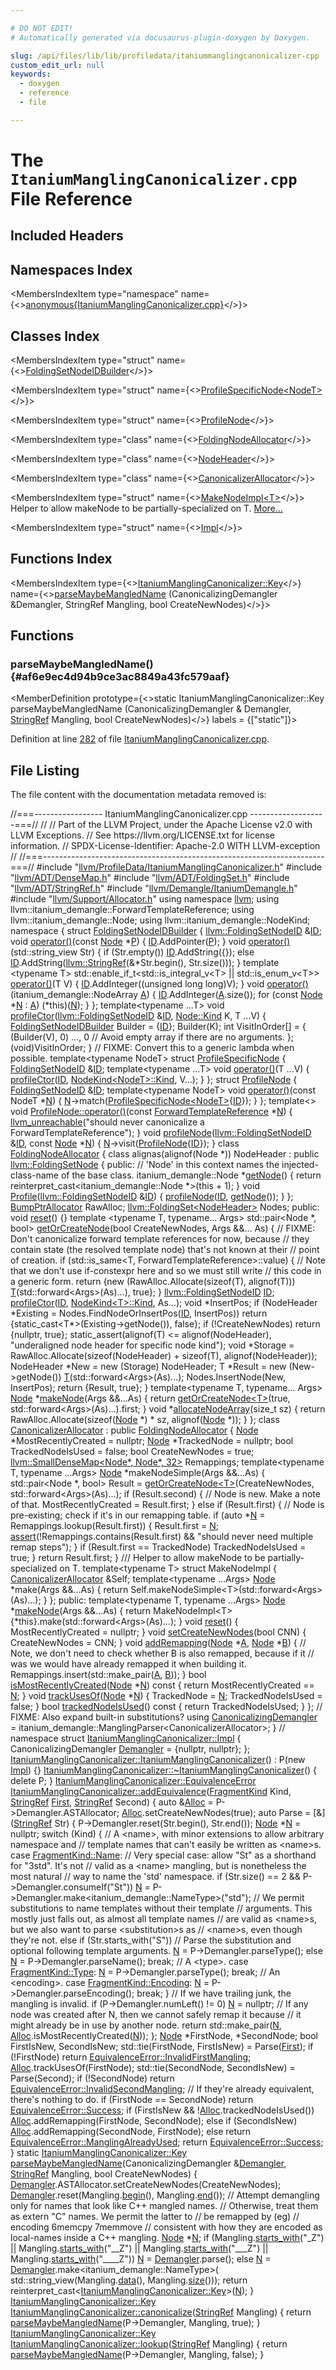 ```yaml
---

# DO NOT EDIT!
# Automatically generated via docusaurus-plugin-doxygen by Doxygen.

slug: /api/files/lib/lib/profiledata/itaniummanglingcanonicalizer-cpp
custom_edit_url: null
keywords:
  - doxygen
  - reference
  - file

---
```





# The `ItaniumManglingCanonicalizer.cpp` File Reference

<DoxygenPage pluginConfig={pluginConfig}>



## Included Headers

<IncludesList>
<IncludesListItem
  filePath="llvm/ProfileData/ItaniumManglingCanonicalizer.h"
  permalink="/docs/api/files/include/include/llvm/include/llvm/profiledata/itaniummanglingcanonicalizer-h"
  isLocal="true" />
<IncludesListItem
  filePath="llvm/ADT/DenseMap.h"
  permalink="/docs/api/files/include/include/llvm/include/llvm/adt/densemap-h"
  isLocal="true" />
<IncludesListItem
  filePath="llvm/ADT/FoldingSet.h"
  permalink="/docs/api/files/include/include/llvm/include/llvm/adt/foldingset-h"
  isLocal="true" />
<IncludesListItem
  filePath="llvm/ADT/StringRef.h"
  permalink="/docs/api/files/include/include/llvm/include/llvm/adt/stringref-h"
  isLocal="true" />
<IncludesListItem
  filePath="llvm/Demangle/ItaniumDemangle.h"
  permalink="/docs/api/files/include/include/llvm/include/llvm/demangle/itaniumdemangle-h"
  isLocal="true" />
<IncludesListItem
  filePath="llvm/Support/Allocator.h"
  permalink="/docs/api/files/include/include/llvm/include/llvm/support/allocator-h"
  isLocal="true" />
</IncludesList>

## Namespaces Index

<MembersIndex>

<MembersIndexItem
  type="namespace"
  name={<><a href="/docs/api/namespaces/anonymous-itaniummanglingcanonicalizer-cpp-">anonymous&#123;ItaniumManglingCanonicalizer.cpp&#125;</a></>}>
</MembersIndexItem>

</MembersIndex>

## Classes Index

<MembersIndex>

<MembersIndexItem
  type="struct"
  name={<><a href="/docs/api/structs/anonymous-namespace-itaniummanglingcanonicalizer-cpp-/foldingsetnodeidbuilder">FoldingSetNodeIDBuilder</a></>}>
</MembersIndexItem>

<MembersIndexItem
  type="struct"
  name={<><a href="/docs/api/structs/anonymous-namespace-itaniummanglingcanonicalizer-cpp-/profilespecificnode">ProfileSpecificNode&lt;NodeT&gt;</a></>}>
</MembersIndexItem>

<MembersIndexItem
  type="struct"
  name={<><a href="/docs/api/structs/anonymous-namespace-itaniummanglingcanonicalizer-cpp-/profilenode">ProfileNode</a></>}>
</MembersIndexItem>

<MembersIndexItem
  type="class"
  name={<><a href="/docs/api/classes/anonymous-namespace-itaniummanglingcanonicalizer-cpp-/foldingnodeallocator">FoldingNodeAllocator</a></>}>
</MembersIndexItem>

<MembersIndexItem
  type="class"
  name={<><a href="/docs/api/classes/anonymous-namespace-itaniummanglingcanonicalizer-cpp-/foldingnodeallocator/nodeheader">NodeHeader</a></>}>
</MembersIndexItem>

<MembersIndexItem
  type="class"
  name={<><a href="/docs/api/classes/anonymous-namespace-itaniummanglingcanonicalizer-cpp-/canonicalizerallocator">CanonicalizerAllocator</a></>}>
</MembersIndexItem>

<MembersIndexItem
  type="struct"
  name={<><a href="/docs/api/structs/anonymous-namespace-itaniummanglingcanonicalizer-cpp-/canonicalizerallocator/makenodeimpl">MakeNodeImpl&lt;T&gt;</a></>}>
Helper to allow makeNode to be partially-specialized on T. <a href="/docs/api/structs/anonymous-namespace-itaniummanglingcanonicalizer-cpp-/canonicalizerallocator/makenodeimpl/#details">More...</a>
</MembersIndexItem>

<MembersIndexItem
  type="struct"
  name={<><a href="/docs/api/structs/itaniummanglingcanonicalizer/impl">Impl</a></>}>
</MembersIndexItem>

</MembersIndex>

## Functions Index

<MembersIndex>

<MembersIndexItem
  type={<><a href="/docs/api/classes/llvm/itaniummanglingcanonicalizer/#a830634afc3321cbb695156f050d16d8c">ItaniumManglingCanonicalizer::Key</a></>}
  name={<><a href="#af6e9ec4d94b9ce3ac8849a43fc579aaf">parseMaybeMangledName</a> (CanonicalizingDemangler &amp;Demangler, StringRef Mangling, bool CreateNewNodes)</>}>
</MembersIndexItem>

</MembersIndex>


<SectionDefinition>

## Functions

### parseMaybeMangledName() {#af6e9ec4d94b9ce3ac8849a43fc579aaf}

<MemberDefinition
  prototype={<>static ItaniumManglingCanonicalizer::Key parseMaybeMangledName (CanonicalizingDemangler &amp; Demangler, <a href="/docs/api/classes/llvm/stringref">StringRef</a> Mangling, bool CreateNewNodes)</>}
  labels = {["static"]}>

Definition at line <a href="#l00282">282</a> of file <a href="/docs/api/files/lib/lib/profiledata/itaniummanglingcanonicalizer-cpp">ItaniumManglingCanonicalizer.cpp</a>.
</MemberDefinition>

</SectionDefinition>

## File Listing

The file content with the documentation metadata removed is:

<ProgramListing>

<Link id="l00001" /><CodeLine lineNumber="1"><span class="doxyHighlightComment">//===----------------- ItaniumManglingCanonicalizer.cpp -------------------===//</span></CodeLine>
<Link id="l00002" /><CodeLine lineNumber="2"><span class="doxyHighlightComment">//</span></CodeLine>
<Link id="l00003" /><CodeLine lineNumber="3"><span class="doxyHighlightComment">// Part of the LLVM Project, under the Apache License v2.0 with LLVM Exceptions.</span></CodeLine>
<Link id="l00004" /><CodeLine lineNumber="4"><span class="doxyHighlightComment">// See https://llvm.org/LICENSE.txt for license information.</span></CodeLine>
<Link id="l00005" /><CodeLine lineNumber="5"><span class="doxyHighlightComment">// SPDX-License-Identifier: Apache-2.0 WITH LLVM-exception</span></CodeLine>
<Link id="l00006" /><CodeLine lineNumber="6"><span class="doxyHighlightComment">//</span></CodeLine>
<Link id="l00007" /><CodeLine lineNumber="7"><span class="doxyHighlightComment">//===----------------------------------------------------------------------===//</span></CodeLine>
<Link id="l00008" /><CodeLine lineNumber="8"></CodeLine>
<Link id="l00009" /><CodeLine lineNumber="9"><span class="doxyHighlightPreprocessor">#include &quot;<a href="/docs/api/files/include/include/llvm/include/llvm/profiledata/itaniummanglingcanonicalizer-h">llvm/ProfileData/ItaniumManglingCanonicalizer.h</a>&quot;</span></CodeLine>
<Link id="l00010" /><CodeLine lineNumber="10"><span class="doxyHighlightPreprocessor">#include &quot;<a href="/docs/api/files/include/include/llvm/include/llvm/adt/densemap-h">llvm/ADT/DenseMap.h</a>&quot;</span></CodeLine>
<Link id="l00011" /><CodeLine lineNumber="11"><span class="doxyHighlightPreprocessor">#include &quot;<a href="/docs/api/files/include/include/llvm/include/llvm/adt/foldingset-h">llvm/ADT/FoldingSet.h</a>&quot;</span></CodeLine>
<Link id="l00012" /><CodeLine lineNumber="12"><span class="doxyHighlightPreprocessor">#include &quot;<a href="/docs/api/files/include/include/llvm/include/llvm/adt/stringref-h">llvm/ADT/StringRef.h</a>&quot;</span></CodeLine>
<Link id="l00013" /><CodeLine lineNumber="13"><span class="doxyHighlightPreprocessor">#include &quot;<a href="/docs/api/files/include/include/llvm/include/llvm/demangle/itaniumdemangle-h">llvm/Demangle/ItaniumDemangle.h</a>&quot;</span></CodeLine>
<Link id="l00014" /><CodeLine lineNumber="14"><span class="doxyHighlightPreprocessor">#include &quot;<a href="/docs/api/files/include/include/llvm/include/llvm/support/allocator-h">llvm/Support/Allocator.h</a>&quot;</span></CodeLine>
<Link id="l00015" /><CodeLine lineNumber="15"></CodeLine>
<Link id="l00016" /><CodeLine lineNumber="16"><span class="doxyHighlightKeyword">using namespace </span><span class="doxyHighlight"><a href="/docs/api/namespaces/llvm">llvm</a>;</span></CodeLine>
<Link id="l00017" /><CodeLine lineNumber="17"><span class="doxyHighlightKeyword">using </span><span class="doxyHighlight">llvm::itanium&#95;demangle::ForwardTemplateReference;</span></CodeLine>
<Link id="l00018" /><CodeLine lineNumber="18"><span class="doxyHighlightKeyword">using </span><span class="doxyHighlight">llvm::itanium&#95;demangle::Node;</span></CodeLine>
<Link id="l00019" /><CodeLine lineNumber="19"><span class="doxyHighlightKeyword">using </span><span class="doxyHighlight">llvm::itanium&#95;demangle::NodeKind;</span></CodeLine>
<Link id="l00020" /><CodeLine lineNumber="20"></CodeLine>
<Link id="l00021" /><CodeLine lineNumber="21" lineLink="/docs/api/namespaces/anonymous-itaniummanglingcanonicalizer-cpp-"><span class="doxyHighlightKeyword">namespace </span><span class="doxyHighlight">&#123;</span></CodeLine>
<Link id="l00022" /><CodeLine lineNumber="22" lineLink="/docs/api/structs/anonymous-namespace-itaniummanglingcanonicalizer-cpp-/foldingsetnodeidbuilder"><span class="doxyHighlightKeyword">struct </span><span class="doxyHighlight"><a href="/docs/api/structs/anonymous-namespace-itaniummanglingcanonicalizer-cpp-/foldingsetnodeidbuilder">FoldingSetNodeIDBuilder</a> &#123;</span></CodeLine>
<Link id="l00023" /><CodeLine lineNumber="23" lineLink="/docs/api/structs/anonymous-namespace-itaniummanglingcanonicalizer-cpp-/foldingsetnodeidbuilder/#a158e52ff9d0f9535e917ee58ae9a4799"><span class="doxyHighlight">  <a href="/docs/api/classes/llvm/foldingsetnodeid">llvm::FoldingSetNodeID</a> &amp;<a href="/docs/api/structs/anonymous-namespace-itaniummanglingcanonicalizer-cpp-/foldingsetnodeidbuilder/#a158e52ff9d0f9535e917ee58ae9a4799">ID</a>;</span></CodeLine>
<Link id="l00024" /><CodeLine lineNumber="24" lineLink="/docs/api/structs/anonymous-namespace-itaniummanglingcanonicalizer-cpp-/foldingsetnodeidbuilder/#aa5769c1ee9e18afe85c96630a9dc144e"><span class="doxyHighlight">  </span><span class="doxyHighlightKeywordType">void</span><span class="doxyHighlight"> <a href="/docs/api/structs/anonymous-namespace-itaniummanglingcanonicalizer-cpp-/foldingsetnodeidbuilder/#aa5769c1ee9e18afe85c96630a9dc144e">operator()</a>(</span><span class="doxyHighlightKeyword">const</span><span class="doxyHighlight"> <a href="/docs/api/classes/node">Node</a> &#42;<a href="/docs/api/files/lib/lib/option/option-cpp/#a04665169063c8ca1f2ea96c27fc7c2b2">P</a>) &#123; <a href="/docs/api/structs/anonymous-namespace-itaniummanglingcanonicalizer-cpp-/foldingsetnodeidbuilder/#a158e52ff9d0f9535e917ee58ae9a4799">ID</a>.AddPointer(<a href="/docs/api/files/lib/lib/option/option-cpp/#a04665169063c8ca1f2ea96c27fc7c2b2">P</a>); &#125;</span></CodeLine>
<Link id="l00025" /><CodeLine lineNumber="25" lineLink="/docs/api/structs/anonymous-namespace-itaniummanglingcanonicalizer-cpp-/foldingsetnodeidbuilder/#a80c0e5858306bc383a0d29891859ef18"><span class="doxyHighlight">  </span><span class="doxyHighlightKeywordType">void</span><span class="doxyHighlight"> <a href="/docs/api/structs/anonymous-namespace-itaniummanglingcanonicalizer-cpp-/foldingsetnodeidbuilder/#a80c0e5858306bc383a0d29891859ef18">operator()</a>(std::string&#95;view Str) &#123;</span></CodeLine>
<Link id="l00026" /><CodeLine lineNumber="26"><span class="doxyHighlight">    </span><span class="doxyHighlightKeywordFlow">if</span><span class="doxyHighlight"> (Str.empty())</span></CodeLine>
<Link id="l00027" /><CodeLine lineNumber="27"><span class="doxyHighlight">      <a href="/docs/api/structs/anonymous-namespace-itaniummanglingcanonicalizer-cpp-/foldingsetnodeidbuilder/#a158e52ff9d0f9535e917ee58ae9a4799">ID</a>.AddString(&#123;&#125;);</span></CodeLine>
<Link id="l00028" /><CodeLine lineNumber="28"><span class="doxyHighlight">    </span><span class="doxyHighlightKeywordFlow">else</span></CodeLine>
<Link id="l00029" /><CodeLine lineNumber="29"><span class="doxyHighlight">      <a href="/docs/api/structs/anonymous-namespace-itaniummanglingcanonicalizer-cpp-/foldingsetnodeidbuilder/#a158e52ff9d0f9535e917ee58ae9a4799">ID</a>.AddString(<a href="/docs/api/classes/llvm/stringref">llvm::StringRef</a>(&amp;&#42;Str.begin(), Str.size()));</span></CodeLine>
<Link id="l00030" /><CodeLine lineNumber="30"><span class="doxyHighlight">  &#125;</span></CodeLine>
<Link id="l00031" /><CodeLine lineNumber="31"><span class="doxyHighlight">  </span><span class="doxyHighlightKeyword">template</span><span class="doxyHighlight"> &lt;</span><span class="doxyHighlightKeyword">typename</span><span class="doxyHighlight"> T&gt;</span></CodeLine>
<Link id="l00032" /><CodeLine lineNumber="32" lineLink="/docs/api/structs/anonymous-namespace-itaniummanglingcanonicalizer-cpp-/foldingsetnodeidbuilder/#a8036d86a9c26a961d233dd9d9ddc8957"><span class="doxyHighlight">  std::enable&#95;if&#95;t&lt;std::is&#95;integral&#95;v&lt;T&gt; || std::is&#95;enum&#95;v&lt;T&gt;&gt; <a href="/docs/api/structs/anonymous-namespace-itaniummanglingcanonicalizer-cpp-/foldingsetnodeidbuilder/#a8036d86a9c26a961d233dd9d9ddc8957">operator()</a>(T V) &#123;</span></CodeLine>
<Link id="l00033" /><CodeLine lineNumber="33"><span class="doxyHighlight">    <a href="/docs/api/structs/anonymous-namespace-itaniummanglingcanonicalizer-cpp-/foldingsetnodeidbuilder/#a158e52ff9d0f9535e917ee58ae9a4799">ID</a>.AddInteger((</span><span class="doxyHighlightKeywordType">unsigned</span><span class="doxyHighlight"> </span><span class="doxyHighlightKeywordType">long</span><span class="doxyHighlight"> </span><span class="doxyHighlightKeywordType">long</span><span class="doxyHighlight">)V);</span></CodeLine>
<Link id="l00034" /><CodeLine lineNumber="34"><span class="doxyHighlight">  &#125;</span></CodeLine>
<Link id="l00035" /><CodeLine lineNumber="35" lineLink="/docs/api/structs/anonymous-namespace-itaniummanglingcanonicalizer-cpp-/foldingsetnodeidbuilder/#a21bd9c6a098db6f747cbea4fb6eedcc3"><span class="doxyHighlight">  </span><span class="doxyHighlightKeywordType">void</span><span class="doxyHighlight"> <a href="/docs/api/structs/anonymous-namespace-itaniummanglingcanonicalizer-cpp-/foldingsetnodeidbuilder/#a21bd9c6a098db6f747cbea4fb6eedcc3">operator()</a>(itanium&#95;demangle::NodeArray <a href="/docs/api/files/lib/lib/ir/builtingcs-cpp/#a2e38c85003a042421cde1647632d0b72">A</a>) &#123;</span></CodeLine>
<Link id="l00036" /><CodeLine lineNumber="36"><span class="doxyHighlight">    <a href="/docs/api/structs/anonymous-namespace-itaniummanglingcanonicalizer-cpp-/foldingsetnodeidbuilder/#a158e52ff9d0f9535e917ee58ae9a4799">ID</a>.AddInteger(<a href="/docs/api/files/lib/lib/ir/builtingcs-cpp/#a2e38c85003a042421cde1647632d0b72">A</a>.size());</span></CodeLine>
<Link id="l00037" /><CodeLine lineNumber="37"><span class="doxyHighlight">    </span><span class="doxyHighlightKeywordFlow">for</span><span class="doxyHighlight"> (</span><span class="doxyHighlightKeyword">const</span><span class="doxyHighlight"> <a href="/docs/api/classes/node">Node</a> &#42;<a href="/docs/api/files/lib/lib/support/regcomp-c/#a0240ac851181b84ac374872dc5434ee4">N</a> : <a href="/docs/api/files/lib/lib/ir/builtingcs-cpp/#a2e38c85003a042421cde1647632d0b72">A</a>)</span></CodeLine>
<Link id="l00038" /><CodeLine lineNumber="38"><span class="doxyHighlight">      (&#42;this)(<a href="/docs/api/files/lib/lib/support/regcomp-c/#a0240ac851181b84ac374872dc5434ee4">N</a>);</span></CodeLine>
<Link id="l00039" /><CodeLine lineNumber="39"><span class="doxyHighlight">  &#125;</span></CodeLine>
<Link id="l00040" /><CodeLine lineNumber="40"><span class="doxyHighlight">&#125;;</span></CodeLine>
<Link id="l00041" /><CodeLine lineNumber="41"></CodeLine>
<Link id="l00042" /><CodeLine lineNumber="42"><span class="doxyHighlightKeyword">template</span><span class="doxyHighlight">&lt;</span><span class="doxyHighlightKeyword">typename</span><span class="doxyHighlight"> ...T&gt;</span></CodeLine>
<Link id="l00043" /><CodeLine lineNumber="43" lineLink="/docs/api/namespaces/anonymous-itaniummanglingcanonicalizer-cpp-/#aaf71277a7e864af6113e208b5ed42b3a"><span class="doxyHighlightKeywordType">void</span><span class="doxyHighlight"> <a href="/docs/api/namespaces/anonymous-itaniummanglingcanonicalizer-cpp-/#aaf71277a7e864af6113e208b5ed42b3a">profileCtor</a>(<a href="/docs/api/classes/llvm/foldingsetnodeid">llvm::FoldingSetNodeID</a> &amp;<a href="/docs/api/namespaces/llvm/callingconv/#abdf8cf606905c10634e831390981b0ed">ID</a>, <a href="/docs/api/classes/node/#ae95d010463b12b13cace11a29d472a4e">Node::Kind</a> K, T ...V) &#123;</span></CodeLine>
<Link id="l00044" /><CodeLine lineNumber="44"><span class="doxyHighlight">  <a href="/docs/api/structs/anonymous-namespace-itaniummanglingcanonicalizer-cpp-/foldingsetnodeidbuilder">FoldingSetNodeIDBuilder</a> Builder = &#123;<a href="/docs/api/namespaces/llvm/callingconv/#abdf8cf606905c10634e831390981b0ed">ID</a>&#125;;</span></CodeLine>
<Link id="l00045" /><CodeLine lineNumber="45"><span class="doxyHighlight">  Builder(K);</span></CodeLine>
<Link id="l00046" /><CodeLine lineNumber="46"><span class="doxyHighlight">  </span><span class="doxyHighlightKeywordType">int</span><span class="doxyHighlight"> VisitInOrder&#91;&#93; = &#123;</span></CodeLine>
<Link id="l00047" /><CodeLine lineNumber="47"><span class="doxyHighlight">    (Builder(V), 0) ...,</span></CodeLine>
<Link id="l00048" /><CodeLine lineNumber="48"><span class="doxyHighlight">    0 </span><span class="doxyHighlightComment">// Avoid empty array if there are no arguments.</span></CodeLine>
<Link id="l00049" /><CodeLine lineNumber="49"><span class="doxyHighlight">  &#125;;</span></CodeLine>
<Link id="l00050" /><CodeLine lineNumber="50"><span class="doxyHighlight">  (void)VisitInOrder;</span></CodeLine>
<Link id="l00051" /><CodeLine lineNumber="51"><span class="doxyHighlight">&#125;</span></CodeLine>
<Link id="l00052" /><CodeLine lineNumber="52"></CodeLine>
<Link id="l00053" /><CodeLine lineNumber="53"><span class="doxyHighlightComment">// FIXME: Convert this to a generic lambda when possible.</span></CodeLine>
<Link id="l00054" /><CodeLine lineNumber="54" lineLink="/docs/api/structs/anonymous-namespace-itaniummanglingcanonicalizer-cpp-/profilespecificnode"><span class="doxyHighlightKeyword">template</span><span class="doxyHighlight">&lt;</span><span class="doxyHighlightKeyword">typename</span><span class="doxyHighlight"> NodeT&gt; </span><span class="doxyHighlightKeyword">struct </span><span class="doxyHighlight"><a href="/docs/api/structs/anonymous-namespace-itaniummanglingcanonicalizer-cpp-/profilespecificnode">ProfileSpecificNode</a> &#123;</span></CodeLine>
<Link id="l00055" /><CodeLine lineNumber="55" lineLink="/docs/api/structs/anonymous-namespace-itaniummanglingcanonicalizer-cpp-/profilespecificnode/#a8d44e187818eba9cf38ed5f6ff95393b"><span class="doxyHighlight">  <a href="/docs/api/classes/llvm/foldingsetnodeid">FoldingSetNodeID</a> &amp;<a href="/docs/api/structs/anonymous-namespace-itaniummanglingcanonicalizer-cpp-/profilespecificnode/#a8d44e187818eba9cf38ed5f6ff95393b">ID</a>;</span></CodeLine>
<Link id="l00056" /><CodeLine lineNumber="56" lineLink="/docs/api/structs/anonymous-namespace-itaniummanglingcanonicalizer-cpp-/profilespecificnode/#a5715a307bde66e852f1380e7c6d176a8"><span class="doxyHighlight">  </span><span class="doxyHighlightKeyword">template</span><span class="doxyHighlight">&lt;</span><span class="doxyHighlightKeyword">typename</span><span class="doxyHighlight"> ...T&gt; </span><span class="doxyHighlightKeywordType">void</span><span class="doxyHighlight"> <a href="/docs/api/structs/anonymous-namespace-itaniummanglingcanonicalizer-cpp-/profilespecificnode/#a5715a307bde66e852f1380e7c6d176a8">operator()</a>(T ...V) &#123;</span></CodeLine>
<Link id="l00057" /><CodeLine lineNumber="57"><span class="doxyHighlight">    <a href="/docs/api/namespaces/anonymous-itaniummanglingcanonicalizer-cpp-/#aaf71277a7e864af6113e208b5ed42b3a">profileCtor</a>(<a href="/docs/api/structs/anonymous-namespace-itaniummanglingcanonicalizer-cpp-/profilespecificnode/#a8d44e187818eba9cf38ed5f6ff95393b">ID</a>, <a href="/docs/api/structs/nodekind">NodeKind&lt;NodeT&gt;::Kind</a>, V...);</span></CodeLine>
<Link id="l00058" /><CodeLine lineNumber="58"><span class="doxyHighlight">  &#125;</span></CodeLine>
<Link id="l00059" /><CodeLine lineNumber="59"><span class="doxyHighlight">&#125;;</span></CodeLine>
<Link id="l00060" /><CodeLine lineNumber="60"></CodeLine>
<Link id="l00061" /><CodeLine lineNumber="61" lineLink="/docs/api/structs/anonymous-namespace-itaniummanglingcanonicalizer-cpp-/profilenode"><span class="doxyHighlightKeyword">struct </span><span class="doxyHighlight"><a href="/docs/api/structs/anonymous-namespace-itaniummanglingcanonicalizer-cpp-/profilenode">ProfileNode</a> &#123;</span></CodeLine>
<Link id="l00062" /><CodeLine lineNumber="62" lineLink="/docs/api/structs/anonymous-namespace-itaniummanglingcanonicalizer-cpp-/profilenode/#a46c48615c4ce08a7a35d4dbaa2abf8f7"><span class="doxyHighlight">  <a href="/docs/api/classes/llvm/foldingsetnodeid">FoldingSetNodeID</a> &amp;<a href="/docs/api/structs/anonymous-namespace-itaniummanglingcanonicalizer-cpp-/profilenode/#a46c48615c4ce08a7a35d4dbaa2abf8f7">ID</a>;</span></CodeLine>
<Link id="l00063" /><CodeLine lineNumber="63" lineLink="/docs/api/structs/anonymous-namespace-itaniummanglingcanonicalizer-cpp-/profilenode/#a86dd41bb27d6fd401a1211713c5f6861"><span class="doxyHighlight">  </span><span class="doxyHighlightKeyword">template</span><span class="doxyHighlight">&lt;</span><span class="doxyHighlightKeyword">typename</span><span class="doxyHighlight"> NodeT&gt; </span><span class="doxyHighlightKeywordType">void</span><span class="doxyHighlight"> <a href="/docs/api/structs/anonymous-namespace-itaniummanglingcanonicalizer-cpp-/profilenode/#a86dd41bb27d6fd401a1211713c5f6861">operator()</a>(</span><span class="doxyHighlightKeyword">const</span><span class="doxyHighlight"> NodeT &#42;<a href="/docs/api/files/lib/lib/support/regcomp-c/#a0240ac851181b84ac374872dc5434ee4">N</a>) &#123;</span></CodeLine>
<Link id="l00064" /><CodeLine lineNumber="64"><span class="doxyHighlight">    <a href="/docs/api/files/lib/lib/support/regcomp-c/#a0240ac851181b84ac374872dc5434ee4">N</a>-&gt;match(<a href="/docs/api/structs/anonymous-namespace-itaniummanglingcanonicalizer-cpp-/profilespecificnode">ProfileSpecificNode&lt;NodeT&gt;</a>&#123;<a href="/docs/api/structs/anonymous-namespace-itaniummanglingcanonicalizer-cpp-/profilenode/#a46c48615c4ce08a7a35d4dbaa2abf8f7">ID</a>&#125;);</span></CodeLine>
<Link id="l00065" /><CodeLine lineNumber="65"><span class="doxyHighlight">  &#125;</span></CodeLine>
<Link id="l00066" /><CodeLine lineNumber="66"><span class="doxyHighlight">&#125;;</span></CodeLine>
<Link id="l00067" /><CodeLine lineNumber="67"></CodeLine>
<Link id="l00068" /><CodeLine lineNumber="68" lineLink="/docs/api/structs/anonymous-namespace-itaniummanglingcanonicalizer-cpp-/profilenode/#a15c78a45e6fbac658bc405e2c8a68996"><span class="doxyHighlightKeyword">template</span><span class="doxyHighlight">&lt;&gt; </span><span class="doxyHighlightKeywordType">void</span><span class="doxyHighlight"> <a href="/docs/api/structs/anonymous-namespace-itaniummanglingcanonicalizer-cpp-/profilenode/#a86dd41bb27d6fd401a1211713c5f6861">ProfileNode::operator()</a>(</span><span class="doxyHighlightKeyword">const</span><span class="doxyHighlight"> <a href="/docs/api/structs/forwardtemplatereference">ForwardTemplateReference</a> &#42;<a href="/docs/api/files/lib/lib/support/regcomp-c/#a0240ac851181b84ac374872dc5434ee4">N</a>) &#123;</span></CodeLine>
<Link id="l00069" /><CodeLine lineNumber="69"><span class="doxyHighlight">  <a href="/docs/api/files/include/include/llvm/include/llvm/support/errorhandling-h/#ace243f5c25697a1107cce46626b3dc94">llvm&#95;unreachable</a>(</span><span class="doxyHighlightStringLiteral">&quot;should never canonicalize a ForwardTemplateReference&quot;</span><span class="doxyHighlight">);</span></CodeLine>
<Link id="l00070" /><CodeLine lineNumber="70"><span class="doxyHighlight">&#125;</span></CodeLine>
<Link id="l00071" /><CodeLine lineNumber="71"></CodeLine>
<Link id="l00072" /><CodeLine lineNumber="72" lineLink="/docs/api/namespaces/anonymous-itaniummanglingcanonicalizer-cpp-/#a70ae8683aab30e05587419cabd7d06aa"><span class="doxyHighlightKeywordType">void</span><span class="doxyHighlight"> <a href="/docs/api/namespaces/anonymous-itaniummanglingcanonicalizer-cpp-/#a70ae8683aab30e05587419cabd7d06aa">profileNode</a>(<a href="/docs/api/classes/llvm/foldingsetnodeid">llvm::FoldingSetNodeID</a> &amp;<a href="/docs/api/namespaces/llvm/callingconv/#abdf8cf606905c10634e831390981b0ed">ID</a>, </span><span class="doxyHighlightKeyword">const</span><span class="doxyHighlight"> <a href="/docs/api/classes/node">Node</a> &#42;<a href="/docs/api/files/lib/lib/support/regcomp-c/#a0240ac851181b84ac374872dc5434ee4">N</a>) &#123;</span></CodeLine>
<Link id="l00073" /><CodeLine lineNumber="73"><span class="doxyHighlight">  <a href="/docs/api/files/lib/lib/support/regcomp-c/#a0240ac851181b84ac374872dc5434ee4">N</a>-&gt;visit(<a href="/docs/api/structs/anonymous-namespace-itaniummanglingcanonicalizer-cpp-/profilenode">ProfileNode</a>&#123;<a href="/docs/api/namespaces/llvm/callingconv/#abdf8cf606905c10634e831390981b0ed">ID</a>&#125;);</span></CodeLine>
<Link id="l00074" /><CodeLine lineNumber="74"><span class="doxyHighlight">&#125;</span></CodeLine>
<Link id="l00075" /><CodeLine lineNumber="75"></CodeLine>
<Link id="l00076" /><CodeLine lineNumber="76" lineLink="/docs/api/classes/anonymous-namespace-itaniummanglingcanonicalizer-cpp-/foldingnodeallocator"><span class="doxyHighlightKeyword">class </span><span class="doxyHighlight"><a href="/docs/api/classes/anonymous-namespace-itaniummanglingcanonicalizer-cpp-/foldingnodeallocator">FoldingNodeAllocator</a> &#123;</span></CodeLine>
<Link id="l00077" /><CodeLine lineNumber="77"><span class="doxyHighlight">  </span><span class="doxyHighlightKeyword">class </span><span class="doxyHighlightKeyword">alignas</span><span class="doxyHighlight">(alignof(Node &#42;)) NodeHeader : </span><span class="doxyHighlightKeyword">public</span><span class="doxyHighlight"> <a href="/docs/api/namespaces/llvm/#a368e3de8ea854f34bc97c21a64d6a164">llvm::FoldingSetNode</a> &#123;</span></CodeLine>
<Link id="l00078" /><CodeLine lineNumber="78"><span class="doxyHighlight">  </span><span class="doxyHighlightKeyword">public</span><span class="doxyHighlight">:</span></CodeLine>
<Link id="l00079" /><CodeLine lineNumber="79"><span class="doxyHighlight">    </span><span class="doxyHighlightComment">// &#39;Node&#39; in this context names the injected-class-name of the base class.</span></CodeLine>
<Link id="l00080" /><CodeLine lineNumber="80"><span class="doxyHighlight">    itanium&#95;demangle::Node &#42;<a href="/docs/api/files/lib/lib/target/lib/target/amdgpu/lib/target/amdgpu/utils/amdgpudelayedmcexpr-cpp/#a3b9e43a5529fa7d4adb2bad70198c9bd">getNode</a>() &#123;</span></CodeLine>
<Link id="l00081" /><CodeLine lineNumber="81"><span class="doxyHighlight">      </span><span class="doxyHighlightKeywordFlow">return</span><span class="doxyHighlight"> </span><span class="doxyHighlightKeyword">reinterpret&#95;cast&lt;</span><span class="doxyHighlight">itanium&#95;demangle::Node &#42;</span><span class="doxyHighlightKeyword">&gt;</span><span class="doxyHighlight">(</span><span class="doxyHighlightKeyword">this</span><span class="doxyHighlight"> + 1);</span></CodeLine>
<Link id="l00082" /><CodeLine lineNumber="82"><span class="doxyHighlight">    &#125;</span></CodeLine>
<Link id="l00083" /><CodeLine lineNumber="83"><span class="doxyHighlight">    </span><span class="doxyHighlightKeywordType">void</span><span class="doxyHighlight"> <a href="/docs/api/files/lib/lib/codegen/mirsampleprofile-cpp/#a009775794ead70aa23c76df46ab4ed8a">Profile</a>(<a href="/docs/api/classes/llvm/foldingsetnodeid">llvm::FoldingSetNodeID</a> &amp;<a href="/docs/api/namespaces/llvm/callingconv/#abdf8cf606905c10634e831390981b0ed">ID</a>) &#123; <a href="/docs/api/namespaces/anonymous-itaniummanglingcanonicalizer-cpp-/#a70ae8683aab30e05587419cabd7d06aa">profileNode</a>(<a href="/docs/api/namespaces/llvm/callingconv/#abdf8cf606905c10634e831390981b0ed">ID</a>, <a href="/docs/api/files/lib/lib/target/lib/target/amdgpu/lib/target/amdgpu/utils/amdgpudelayedmcexpr-cpp/#a3b9e43a5529fa7d4adb2bad70198c9bd">getNode</a>()); &#125;</span></CodeLine>
<Link id="l00084" /><CodeLine lineNumber="84"><span class="doxyHighlight">  &#125;;</span></CodeLine>
<Link id="l00085" /><CodeLine lineNumber="85"></CodeLine>
<Link id="l00086" /><CodeLine lineNumber="86"><span class="doxyHighlight">  <a href="/docs/api/namespaces/llvm/#a8e612822d4ba7bb36c9c79582a567108">BumpPtrAllocator</a> RawAlloc;</span></CodeLine>
<Link id="l00087" /><CodeLine lineNumber="87"><span class="doxyHighlight">  <a href="/docs/api/classes/llvm/foldingset">llvm::FoldingSet&lt;NodeHeader&gt;</a> Nodes;</span></CodeLine>
<Link id="l00088" /><CodeLine lineNumber="88"></CodeLine>
<Link id="l00089" /><CodeLine lineNumber="89"><span class="doxyHighlightKeyword">public</span><span class="doxyHighlight">:</span></CodeLine>
<Link id="l00090" /><CodeLine lineNumber="90" lineLink="/docs/api/classes/anonymous-namespace-itaniummanglingcanonicalizer-cpp-/foldingnodeallocator/#a99c3b8ae9c4d2af843e87cb7c19a6249"><span class="doxyHighlight">  </span><span class="doxyHighlightKeywordType">void</span><span class="doxyHighlight"> <a href="/docs/api/classes/anonymous-namespace-itaniummanglingcanonicalizer-cpp-/foldingnodeallocator/#a99c3b8ae9c4d2af843e87cb7c19a6249">reset</a>() &#123;&#125;</span></CodeLine>
<Link id="l00091" /><CodeLine lineNumber="91"></CodeLine>
<Link id="l00092" /><CodeLine lineNumber="92"><span class="doxyHighlight">  </span><span class="doxyHighlightKeyword">template</span><span class="doxyHighlight"> &lt;</span><span class="doxyHighlightKeyword">typename</span><span class="doxyHighlight"> T, </span><span class="doxyHighlightKeyword">typename</span><span class="doxyHighlight">... Args&gt;</span></CodeLine>
<Link id="l00093" /><CodeLine lineNumber="93" lineLink="/docs/api/classes/anonymous-namespace-itaniummanglingcanonicalizer-cpp-/foldingnodeallocator/#afa935cf9f65bb6e285287dd359b57165"><span class="doxyHighlight">  std::pair&lt;Node &#42;, bool&gt; <a href="/docs/api/classes/anonymous-namespace-itaniummanglingcanonicalizer-cpp-/foldingnodeallocator/#afa935cf9f65bb6e285287dd359b57165">getOrCreateNode</a>(</span><span class="doxyHighlightKeywordType">bool</span><span class="doxyHighlight"> CreateNewNodes, Args &amp;&amp;... As) &#123;</span></CodeLine>
<Link id="l00094" /><CodeLine lineNumber="94"><span class="doxyHighlight">    </span><span class="doxyHighlightComment">// FIXME: Don&#39;t canonicalize forward template references for now, because</span></CodeLine>
<Link id="l00095" /><CodeLine lineNumber="95"><span class="doxyHighlight">    </span><span class="doxyHighlightComment">// they contain state (the resolved template node) that&#39;s not known at their</span></CodeLine>
<Link id="l00096" /><CodeLine lineNumber="96"><span class="doxyHighlight">    </span><span class="doxyHighlightComment">// point of creation.</span></CodeLine>
<Link id="l00097" /><CodeLine lineNumber="97"><span class="doxyHighlight">    </span><span class="doxyHighlightKeywordFlow">if</span><span class="doxyHighlight"> (std::is&#95;same&lt;T, ForwardTemplateReference&gt;::value) &#123;</span></CodeLine>
<Link id="l00098" /><CodeLine lineNumber="98"><span class="doxyHighlight">      </span><span class="doxyHighlightComment">// Note that we don&#39;t use if-constexpr here and so we must still write</span></CodeLine>
<Link id="l00099" /><CodeLine lineNumber="99"><span class="doxyHighlight">      </span><span class="doxyHighlightComment">// this code in a generic form.</span></CodeLine>
<Link id="l00100" /><CodeLine lineNumber="100"><span class="doxyHighlight">      </span><span class="doxyHighlightKeywordFlow">return</span><span class="doxyHighlight"> &#123;</span><span class="doxyHighlightKeyword">new</span><span class="doxyHighlight"> (RawAlloc.Allocate(</span><span class="doxyHighlightKeyword">sizeof</span><span class="doxyHighlight">(T), </span><span class="doxyHighlightKeyword">alignof</span><span class="doxyHighlight">(T)))</span></CodeLine>
<Link id="l00101" /><CodeLine lineNumber="101"><span class="doxyHighlight">                  <a href="/docs/api/files/lib/lib/target/lib/target/mips/mips16isellowering-cpp/#a0acb682b8260ab1c60b918599864e2e5">T</a>(std::forward&lt;Args&gt;(As)...),</span></CodeLine>
<Link id="l00102" /><CodeLine lineNumber="102"><span class="doxyHighlight">              </span><span class="doxyHighlightKeyword">true</span><span class="doxyHighlight">&#125;;</span></CodeLine>
<Link id="l00103" /><CodeLine lineNumber="103"><span class="doxyHighlight">    &#125;</span></CodeLine>
<Link id="l00104" /><CodeLine lineNumber="104"></CodeLine>
<Link id="l00105" /><CodeLine lineNumber="105"><span class="doxyHighlight">    <a href="/docs/api/classes/llvm/foldingsetnodeid">llvm::FoldingSetNodeID</a> <a href="/docs/api/namespaces/llvm/callingconv/#abdf8cf606905c10634e831390981b0ed">ID</a>;</span></CodeLine>
<Link id="l00106" /><CodeLine lineNumber="106"><span class="doxyHighlight">    <a href="/docs/api/namespaces/anonymous-itaniummanglingcanonicalizer-cpp-/#aaf71277a7e864af6113e208b5ed42b3a">profileCtor</a>(<a href="/docs/api/namespaces/llvm/callingconv/#abdf8cf606905c10634e831390981b0ed">ID</a>, <a href="/docs/api/structs/nodekind">NodeKind&lt;T&gt;::Kind</a>, As...);</span></CodeLine>
<Link id="l00107" /><CodeLine lineNumber="107"></CodeLine>
<Link id="l00108" /><CodeLine lineNumber="108"><span class="doxyHighlight">    </span><span class="doxyHighlightKeywordType">void</span><span class="doxyHighlight"> &#42;InsertPos;</span></CodeLine>
<Link id="l00109" /><CodeLine lineNumber="109"><span class="doxyHighlight">    </span><span class="doxyHighlightKeywordFlow">if</span><span class="doxyHighlight"> (NodeHeader &#42;Existing = Nodes.FindNodeOrInsertPos(<a href="/docs/api/namespaces/llvm/callingconv/#abdf8cf606905c10634e831390981b0ed">ID</a>, InsertPos))</span></CodeLine>
<Link id="l00110" /><CodeLine lineNumber="110"><span class="doxyHighlight">      </span><span class="doxyHighlightKeywordFlow">return</span><span class="doxyHighlight"> &#123;</span><span class="doxyHighlightKeyword">static&#95;cast&lt;</span><span class="doxyHighlight">T&#42;</span><span class="doxyHighlightKeyword">&gt;</span><span class="doxyHighlight">(Existing-&gt;getNode()), </span><span class="doxyHighlightKeyword">false</span><span class="doxyHighlight">&#125;;</span></CodeLine>
<Link id="l00111" /><CodeLine lineNumber="111"></CodeLine>
<Link id="l00112" /><CodeLine lineNumber="112"><span class="doxyHighlight">    </span><span class="doxyHighlightKeywordFlow">if</span><span class="doxyHighlight"> (!CreateNewNodes)</span></CodeLine>
<Link id="l00113" /><CodeLine lineNumber="113"><span class="doxyHighlight">      </span><span class="doxyHighlightKeywordFlow">return</span><span class="doxyHighlight"> &#123;</span><span class="doxyHighlightKeyword">nullptr</span><span class="doxyHighlight">, </span><span class="doxyHighlightKeyword">true</span><span class="doxyHighlight">&#125;;</span></CodeLine>
<Link id="l00114" /><CodeLine lineNumber="114"></CodeLine>
<Link id="l00115" /><CodeLine lineNumber="115"><span class="doxyHighlight">    </span><span class="doxyHighlightKeyword">static&#95;assert</span><span class="doxyHighlight">(</span><span class="doxyHighlightKeyword">alignof</span><span class="doxyHighlight">(T) &lt;= </span><span class="doxyHighlightKeyword">alignof</span><span class="doxyHighlight">(NodeHeader),</span></CodeLine>
<Link id="l00116" /><CodeLine lineNumber="116"><span class="doxyHighlight">                  </span><span class="doxyHighlightStringLiteral">&quot;underaligned node header for specific node kind&quot;</span><span class="doxyHighlight">);</span></CodeLine>
<Link id="l00117" /><CodeLine lineNumber="117"><span class="doxyHighlight">    </span><span class="doxyHighlightKeywordType">void</span><span class="doxyHighlight"> &#42;Storage =</span></CodeLine>
<Link id="l00118" /><CodeLine lineNumber="118"><span class="doxyHighlight">        RawAlloc.Allocate(</span><span class="doxyHighlightKeyword">sizeof</span><span class="doxyHighlight">(NodeHeader) + </span><span class="doxyHighlightKeyword">sizeof</span><span class="doxyHighlight">(T), </span><span class="doxyHighlightKeyword">alignof</span><span class="doxyHighlight">(NodeHeader));</span></CodeLine>
<Link id="l00119" /><CodeLine lineNumber="119"><span class="doxyHighlight">    NodeHeader &#42;New = </span><span class="doxyHighlightKeyword">new</span><span class="doxyHighlight"> (Storage) NodeHeader;</span></CodeLine>
<Link id="l00120" /><CodeLine lineNumber="120"><span class="doxyHighlight">    T &#42;Result = </span><span class="doxyHighlightKeyword">new</span><span class="doxyHighlight"> (New-&gt;getNode()) <a href="/docs/api/files/lib/lib/target/lib/target/mips/mips16isellowering-cpp/#a0acb682b8260ab1c60b918599864e2e5">T</a>(std::forward&lt;Args&gt;(As)...);</span></CodeLine>
<Link id="l00121" /><CodeLine lineNumber="121"><span class="doxyHighlight">    Nodes.InsertNode(New, InsertPos);</span></CodeLine>
<Link id="l00122" /><CodeLine lineNumber="122"><span class="doxyHighlight">    </span><span class="doxyHighlightKeywordFlow">return</span><span class="doxyHighlight"> &#123;Result, </span><span class="doxyHighlightKeyword">true</span><span class="doxyHighlight">&#125;;</span></CodeLine>
<Link id="l00123" /><CodeLine lineNumber="123"><span class="doxyHighlight">  &#125;</span></CodeLine>
<Link id="l00124" /><CodeLine lineNumber="124"></CodeLine>
<Link id="l00125" /><CodeLine lineNumber="125"><span class="doxyHighlight">  </span><span class="doxyHighlightKeyword">template</span><span class="doxyHighlight">&lt;</span><span class="doxyHighlightKeyword">typename</span><span class="doxyHighlight"> T, </span><span class="doxyHighlightKeyword">typename</span><span class="doxyHighlight">... Args&gt;</span></CodeLine>
<Link id="l00126" /><CodeLine lineNumber="126" lineLink="/docs/api/classes/anonymous-namespace-itaniummanglingcanonicalizer-cpp-/foldingnodeallocator/#a512e551b27ce06fed4338f8ea0e0acb5"><span class="doxyHighlight">  <a href="/docs/api/classes/node">Node</a> &#42;<a href="/docs/api/classes/anonymous-namespace-itaniummanglingcanonicalizer-cpp-/foldingnodeallocator/#a512e551b27ce06fed4338f8ea0e0acb5">makeNode</a>(Args &amp;&amp;...As) &#123;</span></CodeLine>
<Link id="l00127" /><CodeLine lineNumber="127"><span class="doxyHighlight">    </span><span class="doxyHighlightKeywordFlow">return</span><span class="doxyHighlight"> <a href="/docs/api/classes/anonymous-namespace-itaniummanglingcanonicalizer-cpp-/foldingnodeallocator/#afa935cf9f65bb6e285287dd359b57165">getOrCreateNode&lt;T&gt;</a>(</span><span class="doxyHighlightKeyword">true</span><span class="doxyHighlight">, std::forward&lt;Args&gt;(As)...).first;</span></CodeLine>
<Link id="l00128" /><CodeLine lineNumber="128"><span class="doxyHighlight">  &#125;</span></CodeLine>
<Link id="l00129" /><CodeLine lineNumber="129"></CodeLine>
<Link id="l00130" /><CodeLine lineNumber="130" lineLink="/docs/api/classes/anonymous-namespace-itaniummanglingcanonicalizer-cpp-/foldingnodeallocator/#a4bd180b536c97587c4e2e170082b59ff"><span class="doxyHighlight">  </span><span class="doxyHighlightKeywordType">void</span><span class="doxyHighlight"> &#42;<a href="/docs/api/classes/anonymous-namespace-itaniummanglingcanonicalizer-cpp-/foldingnodeallocator/#a4bd180b536c97587c4e2e170082b59ff">allocateNodeArray</a>(</span><span class="doxyHighlightKeywordType">size&#95;t</span><span class="doxyHighlight"> sz) &#123;</span></CodeLine>
<Link id="l00131" /><CodeLine lineNumber="131"><span class="doxyHighlight">    </span><span class="doxyHighlightKeywordFlow">return</span><span class="doxyHighlight"> RawAlloc.Allocate(</span><span class="doxyHighlightKeyword">sizeof</span><span class="doxyHighlight">(<a href="/docs/api/classes/node">Node</a> &#42;) &#42; sz, </span><span class="doxyHighlightKeyword">alignof</span><span class="doxyHighlight">(<a href="/docs/api/classes/node">Node</a> &#42;));</span></CodeLine>
<Link id="l00132" /><CodeLine lineNumber="132"><span class="doxyHighlight">  &#125;</span></CodeLine>
<Link id="l00133" /><CodeLine lineNumber="133"><span class="doxyHighlight">&#125;;</span></CodeLine>
<Link id="l00134" /><CodeLine lineNumber="134"></CodeLine>
<Link id="l00135" /><CodeLine lineNumber="135" lineLink="/docs/api/classes/anonymous-namespace-itaniummanglingcanonicalizer-cpp-/canonicalizerallocator"><span class="doxyHighlightKeyword">class </span><span class="doxyHighlight"><a href="/docs/api/classes/anonymous-namespace-itaniummanglingcanonicalizer-cpp-/canonicalizerallocator">CanonicalizerAllocator</a> : </span><span class="doxyHighlightKeyword">public</span><span class="doxyHighlight"> <a href="/docs/api/classes/anonymous-namespace-itaniummanglingcanonicalizer-cpp-/foldingnodeallocator">FoldingNodeAllocator</a> &#123;</span></CodeLine>
<Link id="l00136" /><CodeLine lineNumber="136"><span class="doxyHighlight">  <a href="/docs/api/classes/node">Node</a> &#42;MostRecentlyCreated = </span><span class="doxyHighlightKeyword">nullptr</span><span class="doxyHighlight">;</span></CodeLine>
<Link id="l00137" /><CodeLine lineNumber="137"><span class="doxyHighlight">  <a href="/docs/api/classes/node">Node</a> &#42;TrackedNode = </span><span class="doxyHighlightKeyword">nullptr</span><span class="doxyHighlight">;</span></CodeLine>
<Link id="l00138" /><CodeLine lineNumber="138"><span class="doxyHighlight">  </span><span class="doxyHighlightKeywordType">bool</span><span class="doxyHighlight"> TrackedNodeIsUsed = </span><span class="doxyHighlightKeyword">false</span><span class="doxyHighlight">;</span></CodeLine>
<Link id="l00139" /><CodeLine lineNumber="139"><span class="doxyHighlight">  </span><span class="doxyHighlightKeywordType">bool</span><span class="doxyHighlight"> CreateNewNodes = </span><span class="doxyHighlightKeyword">true</span><span class="doxyHighlight">;</span></CodeLine>
<Link id="l00140" /><CodeLine lineNumber="140"><span class="doxyHighlight">  <a href="/docs/api/classes/llvm/smalldensemap">llvm::SmallDenseMap&lt;Node&#42;, Node&#42;, 32&gt;</a> Remappings;</span></CodeLine>
<Link id="l00141" /><CodeLine lineNumber="141"></CodeLine>
<Link id="l00142" /><CodeLine lineNumber="142"><span class="doxyHighlight">  </span><span class="doxyHighlightKeyword">template</span><span class="doxyHighlight">&lt;</span><span class="doxyHighlightKeyword">typename</span><span class="doxyHighlight"> T, </span><span class="doxyHighlightKeyword">typename</span><span class="doxyHighlight"> ...Args&gt; <a href="/docs/api/classes/node">Node</a> &#42;makeNodeSimple(Args &amp;&amp;...As) &#123;</span></CodeLine>
<Link id="l00143" /><CodeLine lineNumber="143"><span class="doxyHighlight">    std::pair&lt;Node &#42;, bool&gt; Result =</span></CodeLine>
<Link id="l00144" /><CodeLine lineNumber="144"><span class="doxyHighlight">        <a href="/docs/api/classes/anonymous-namespace-itaniummanglingcanonicalizer-cpp-/foldingnodeallocator/#afa935cf9f65bb6e285287dd359b57165">getOrCreateNode&lt;T&gt;</a>(CreateNewNodes, std::forward&lt;Args&gt;(As)...);</span></CodeLine>
<Link id="l00145" /><CodeLine lineNumber="145"><span class="doxyHighlight">    </span><span class="doxyHighlightKeywordFlow">if</span><span class="doxyHighlight"> (Result.second) &#123;</span></CodeLine>
<Link id="l00146" /><CodeLine lineNumber="146"><span class="doxyHighlight">      </span><span class="doxyHighlightComment">// Node is new. Make a note of that.</span></CodeLine>
<Link id="l00147" /><CodeLine lineNumber="147"><span class="doxyHighlight">      MostRecentlyCreated = Result.first;</span></CodeLine>
<Link id="l00148" /><CodeLine lineNumber="148"><span class="doxyHighlight">    &#125; </span><span class="doxyHighlightKeywordFlow">else</span><span class="doxyHighlight"> </span><span class="doxyHighlightKeywordFlow">if</span><span class="doxyHighlight"> (Result.first) &#123;</span></CodeLine>
<Link id="l00149" /><CodeLine lineNumber="149"><span class="doxyHighlight">      </span><span class="doxyHighlightComment">// Node is pre-existing; check if it&#39;s in our remapping table.</span></CodeLine>
<Link id="l00150" /><CodeLine lineNumber="150"><span class="doxyHighlight">      </span><span class="doxyHighlightKeywordFlow">if</span><span class="doxyHighlight"> (</span><span class="doxyHighlightKeyword">auto</span><span class="doxyHighlight"> &#42;<a href="/docs/api/files/lib/lib/support/regcomp-c/#a0240ac851181b84ac374872dc5434ee4">N</a> = Remappings.lookup(Result.first)) &#123;</span></CodeLine>
<Link id="l00151" /><CodeLine lineNumber="151"><span class="doxyHighlight">        Result.first = <a href="/docs/api/files/lib/lib/support/regcomp-c/#a0240ac851181b84ac374872dc5434ee4">N</a>;</span></CodeLine>
<Link id="l00152" /><CodeLine lineNumber="152"><span class="doxyHighlight">        <a href="/docs/api/files/lib/lib/target/lib/target/amdgpu/silowercontrolflow-cpp/#a4868c5d81c5ccc98c47aeab6244346a0">assert</a>(!Remappings.contains(Result.first) &amp;&amp;</span></CodeLine>
<Link id="l00153" /><CodeLine lineNumber="153"><span class="doxyHighlight">               </span><span class="doxyHighlightStringLiteral">&quot;should never need multiple remap steps&quot;</span><span class="doxyHighlight">);</span></CodeLine>
<Link id="l00154" /><CodeLine lineNumber="154"><span class="doxyHighlight">      &#125;</span></CodeLine>
<Link id="l00155" /><CodeLine lineNumber="155"><span class="doxyHighlight">      </span><span class="doxyHighlightKeywordFlow">if</span><span class="doxyHighlight"> (Result.first == TrackedNode)</span></CodeLine>
<Link id="l00156" /><CodeLine lineNumber="156"><span class="doxyHighlight">        TrackedNodeIsUsed = </span><span class="doxyHighlightKeyword">true</span><span class="doxyHighlight">;</span></CodeLine>
<Link id="l00157" /><CodeLine lineNumber="157"><span class="doxyHighlight">    &#125;</span></CodeLine>
<Link id="l00158" /><CodeLine lineNumber="158"><span class="doxyHighlight">    </span><span class="doxyHighlightKeywordFlow">return</span><span class="doxyHighlight"> Result.first;</span></CodeLine>
<Link id="l00159" /><CodeLine lineNumber="159"><span class="doxyHighlight">  &#125;</span></CodeLine>
<Link id="l00160" /><CodeLine lineNumber="160"></CodeLine>
<Link id="l00161" /><CodeLine lineNumber="161"><span class="doxyHighlightComment">  /// Helper to allow makeNode to be partially-specialized on T.</span></CodeLine>
<Link id="l00162" /><CodeLine lineNumber="162"><span class="doxyHighlight">  </span><span class="doxyHighlightKeyword">template</span><span class="doxyHighlight">&lt;</span><span class="doxyHighlightKeyword">typename</span><span class="doxyHighlight"> T&gt; </span><span class="doxyHighlightKeyword">struct </span><span class="doxyHighlight">MakeNodeImpl &#123;</span></CodeLine>
<Link id="l00163" /><CodeLine lineNumber="163"><span class="doxyHighlight">    <a href="/docs/api/classes/anonymous-namespace-itaniummanglingcanonicalizer-cpp-/canonicalizerallocator">CanonicalizerAllocator</a> &amp;Self;</span></CodeLine>
<Link id="l00164" /><CodeLine lineNumber="164"><span class="doxyHighlight">    </span><span class="doxyHighlightKeyword">template</span><span class="doxyHighlight">&lt;</span><span class="doxyHighlightKeyword">typename</span><span class="doxyHighlight"> ...Args&gt; <a href="/docs/api/classes/node">Node</a> &#42;make(Args &amp;&amp;...As) &#123;</span></CodeLine>
<Link id="l00165" /><CodeLine lineNumber="165"><span class="doxyHighlight">      </span><span class="doxyHighlightKeywordFlow">return</span><span class="doxyHighlight"> Self.makeNodeSimple&lt;T&gt;(std::forward&lt;Args&gt;(As)...);</span></CodeLine>
<Link id="l00166" /><CodeLine lineNumber="166"><span class="doxyHighlight">    &#125;</span></CodeLine>
<Link id="l00167" /><CodeLine lineNumber="167"><span class="doxyHighlight">  &#125;;</span></CodeLine>
<Link id="l00168" /><CodeLine lineNumber="168"></CodeLine>
<Link id="l00169" /><CodeLine lineNumber="169"><span class="doxyHighlightKeyword">public</span><span class="doxyHighlight">:</span></CodeLine>
<Link id="l00170" /><CodeLine lineNumber="170" lineLink="/docs/api/classes/anonymous-namespace-itaniummanglingcanonicalizer-cpp-/canonicalizerallocator/#ad7171d859a6df7bcd4d68e4a99aa3316"><span class="doxyHighlight">  </span><span class="doxyHighlightKeyword">template</span><span class="doxyHighlight">&lt;</span><span class="doxyHighlightKeyword">typename</span><span class="doxyHighlight"> T, </span><span class="doxyHighlightKeyword">typename</span><span class="doxyHighlight"> ...Args&gt; <a href="/docs/api/classes/node">Node</a> &#42;<a href="/docs/api/classes/anonymous-namespace-itaniummanglingcanonicalizer-cpp-/canonicalizerallocator/#ad7171d859a6df7bcd4d68e4a99aa3316">makeNode</a>(Args &amp;&amp;...As) &#123;</span></CodeLine>
<Link id="l00171" /><CodeLine lineNumber="171"><span class="doxyHighlight">    </span><span class="doxyHighlightKeywordFlow">return</span><span class="doxyHighlight"> MakeNodeImpl&lt;T&gt;&#123;&#42;</span><span class="doxyHighlightKeyword">this</span><span class="doxyHighlight">&#125;.make(std::forward&lt;Args&gt;(As)...);</span></CodeLine>
<Link id="l00172" /><CodeLine lineNumber="172"><span class="doxyHighlight">  &#125;</span></CodeLine>
<Link id="l00173" /><CodeLine lineNumber="173"></CodeLine>
<Link id="l00174" /><CodeLine lineNumber="174" lineLink="/docs/api/classes/anonymous-namespace-itaniummanglingcanonicalizer-cpp-/canonicalizerallocator/#ae750030ede9f742fd34a6a76f7e6ce91"><span class="doxyHighlight">  </span><span class="doxyHighlightKeywordType">void</span><span class="doxyHighlight"> <a href="/docs/api/classes/anonymous-namespace-itaniummanglingcanonicalizer-cpp-/canonicalizerallocator/#ae750030ede9f742fd34a6a76f7e6ce91">reset</a>() &#123; MostRecentlyCreated = </span><span class="doxyHighlightKeyword">nullptr</span><span class="doxyHighlight">; &#125;</span></CodeLine>
<Link id="l00175" /><CodeLine lineNumber="175"></CodeLine>
<Link id="l00176" /><CodeLine lineNumber="176" lineLink="/docs/api/classes/anonymous-namespace-itaniummanglingcanonicalizer-cpp-/canonicalizerallocator/#afc8db43f40ae24fa801ad918accd5e14"><span class="doxyHighlight">  </span><span class="doxyHighlightKeywordType">void</span><span class="doxyHighlight"> <a href="/docs/api/classes/anonymous-namespace-itaniummanglingcanonicalizer-cpp-/canonicalizerallocator/#afc8db43f40ae24fa801ad918accd5e14">setCreateNewNodes</a>(</span><span class="doxyHighlightKeywordType">bool</span><span class="doxyHighlight"> CNN) &#123; CreateNewNodes = CNN; &#125;</span></CodeLine>
<Link id="l00177" /><CodeLine lineNumber="177"></CodeLine>
<Link id="l00178" /><CodeLine lineNumber="178" lineLink="/docs/api/classes/anonymous-namespace-itaniummanglingcanonicalizer-cpp-/canonicalizerallocator/#adffcfe354d0b5309669b097bc83f3396"><span class="doxyHighlight">  </span><span class="doxyHighlightKeywordType">void</span><span class="doxyHighlight"> <a href="/docs/api/classes/anonymous-namespace-itaniummanglingcanonicalizer-cpp-/canonicalizerallocator/#adffcfe354d0b5309669b097bc83f3396">addRemapping</a>(<a href="/docs/api/classes/node">Node</a> &#42;<a href="/docs/api/files/lib/lib/ir/builtingcs-cpp/#a2e38c85003a042421cde1647632d0b72">A</a>, <a href="/docs/api/classes/node">Node</a> &#42;<a href="/docs/api/files/lib/lib/ir/builtingcs-cpp/#ae76959fe811ba090de4cba69ac00f1da">B</a>) &#123;</span></CodeLine>
<Link id="l00179" /><CodeLine lineNumber="179"><span class="doxyHighlight">    </span><span class="doxyHighlightComment">// Note, we don&#39;t need to check whether B is also remapped, because if it</span></CodeLine>
<Link id="l00180" /><CodeLine lineNumber="180"><span class="doxyHighlight">    </span><span class="doxyHighlightComment">// was we would have already remapped it when building it.</span></CodeLine>
<Link id="l00181" /><CodeLine lineNumber="181"><span class="doxyHighlight">    Remappings.insert(std::make&#95;pair(<a href="/docs/api/files/lib/lib/ir/builtingcs-cpp/#a2e38c85003a042421cde1647632d0b72">A</a>, <a href="/docs/api/files/lib/lib/ir/builtingcs-cpp/#ae76959fe811ba090de4cba69ac00f1da">B</a>));</span></CodeLine>
<Link id="l00182" /><CodeLine lineNumber="182"><span class="doxyHighlight">  &#125;</span></CodeLine>
<Link id="l00183" /><CodeLine lineNumber="183"></CodeLine>
<Link id="l00184" /><CodeLine lineNumber="184" lineLink="/docs/api/classes/anonymous-namespace-itaniummanglingcanonicalizer-cpp-/canonicalizerallocator/#a86e784e2c83a663b5e09b3deddbf250c"><span class="doxyHighlight">  </span><span class="doxyHighlightKeywordType">bool</span><span class="doxyHighlight"> <a href="/docs/api/classes/anonymous-namespace-itaniummanglingcanonicalizer-cpp-/canonicalizerallocator/#a86e784e2c83a663b5e09b3deddbf250c">isMostRecentlyCreated</a>(<a href="/docs/api/classes/node">Node</a> &#42;<a href="/docs/api/files/lib/lib/support/regcomp-c/#a0240ac851181b84ac374872dc5434ee4">N</a>)</span><span class="doxyHighlightKeyword"> const </span><span class="doxyHighlight">&#123; </span><span class="doxyHighlightKeywordFlow">return</span><span class="doxyHighlight"> MostRecentlyCreated == <a href="/docs/api/files/lib/lib/support/regcomp-c/#a0240ac851181b84ac374872dc5434ee4">N</a>; &#125;</span></CodeLine>
<Link id="l00185" /><CodeLine lineNumber="185"></CodeLine>
<Link id="l00186" /><CodeLine lineNumber="186" lineLink="/docs/api/classes/anonymous-namespace-itaniummanglingcanonicalizer-cpp-/canonicalizerallocator/#a0482fac5586994fcaf14eababdff45db"><span class="doxyHighlight">  </span><span class="doxyHighlightKeywordType">void</span><span class="doxyHighlight"> <a href="/docs/api/classes/anonymous-namespace-itaniummanglingcanonicalizer-cpp-/canonicalizerallocator/#a0482fac5586994fcaf14eababdff45db">trackUsesOf</a>(<a href="/docs/api/classes/node">Node</a> &#42;<a href="/docs/api/files/lib/lib/support/regcomp-c/#a0240ac851181b84ac374872dc5434ee4">N</a>) &#123;</span></CodeLine>
<Link id="l00187" /><CodeLine lineNumber="187"><span class="doxyHighlight">    TrackedNode = <a href="/docs/api/files/lib/lib/support/regcomp-c/#a0240ac851181b84ac374872dc5434ee4">N</a>;</span></CodeLine>
<Link id="l00188" /><CodeLine lineNumber="188"><span class="doxyHighlight">    TrackedNodeIsUsed = </span><span class="doxyHighlightKeyword">false</span><span class="doxyHighlight">;</span></CodeLine>
<Link id="l00189" /><CodeLine lineNumber="189"><span class="doxyHighlight">  &#125;</span></CodeLine>
<Link id="l00190" /><CodeLine lineNumber="190" lineLink="/docs/api/classes/anonymous-namespace-itaniummanglingcanonicalizer-cpp-/canonicalizerallocator/#ab71bf88566755053482e6be32438353a"><span class="doxyHighlight">  </span><span class="doxyHighlightKeywordType">bool</span><span class="doxyHighlight"> <a href="/docs/api/classes/anonymous-namespace-itaniummanglingcanonicalizer-cpp-/canonicalizerallocator/#ab71bf88566755053482e6be32438353a">trackedNodeIsUsed</a>()</span><span class="doxyHighlightKeyword"> const </span><span class="doxyHighlight">&#123; </span><span class="doxyHighlightKeywordFlow">return</span><span class="doxyHighlight"> TrackedNodeIsUsed; &#125;</span></CodeLine>
<Link id="l00191" /><CodeLine lineNumber="191"><span class="doxyHighlight">&#125;;</span></CodeLine>
<Link id="l00192" /><CodeLine lineNumber="192"></CodeLine>
<Link id="l00193" /><CodeLine lineNumber="193"><span class="doxyHighlightComment">// FIXME: Also expand built-in substitutions?</span></CodeLine>
<Link id="l00194" /><CodeLine lineNumber="194"></CodeLine>
<Link id="l00195" /><CodeLine lineNumber="195" lineLink="/docs/api/namespaces/anonymous-itaniummanglingcanonicalizer-cpp-/#a8a5ef4a2706c0ab3afbe2a7b4e690573"><span class="doxyHighlightKeyword">using </span><span class="doxyHighlight"><a href="/docs/api/namespaces/anonymous-itaniummanglingcanonicalizer-cpp-/#a8a5ef4a2706c0ab3afbe2a7b4e690573">CanonicalizingDemangler</a> =</span></CodeLine>
<Link id="l00196" /><CodeLine lineNumber="196"><span class="doxyHighlight">    itanium&#95;demangle::ManglingParser&lt;CanonicalizerAllocator&gt;;</span></CodeLine>
<Link id="l00197" /><CodeLine lineNumber="197"><span class="doxyHighlight">&#125; </span><span class="doxyHighlightComment">// namespace</span></CodeLine>
<Link id="l00198" /><CodeLine lineNumber="198"></CodeLine>
<Link id="l00199" /><CodeLine lineNumber="199" lineLink="/docs/api/structs/itaniummanglingcanonicalizer/impl"><span class="doxyHighlightKeyword">struct </span><span class="doxyHighlight"><a href="/docs/api/structs/itaniummanglingcanonicalizer/impl">ItaniumManglingCanonicalizer::Impl</a> &#123;</span></CodeLine>
<Link id="l00200" /><CodeLine lineNumber="200" lineLink="/docs/api/structs/itaniummanglingcanonicalizer/impl/#a3cf23fd5f21fe8bc591227e1649895ed"><span class="doxyHighlight">  CanonicalizingDemangler <a href="/docs/api/structs/itaniummanglingcanonicalizer/impl/#a3cf23fd5f21fe8bc591227e1649895ed">Demangler</a> = &#123;</span><span class="doxyHighlightKeyword">nullptr</span><span class="doxyHighlight">, </span><span class="doxyHighlightKeyword">nullptr</span><span class="doxyHighlight">&#125;;</span></CodeLine>
<Link id="l00201" /><CodeLine lineNumber="201"><span class="doxyHighlight">&#125;;</span></CodeLine>
<Link id="l00202" /><CodeLine lineNumber="202"></CodeLine>
<Link id="l00203" /><CodeLine lineNumber="203" lineLink="/docs/api/classes/llvm/itaniummanglingcanonicalizer/#a6961d7ccbe52d290462b070723b28d8a"><span class="doxyHighlight"><a href="/docs/api/classes/llvm/itaniummanglingcanonicalizer/#a6961d7ccbe52d290462b070723b28d8a">ItaniumManglingCanonicalizer::ItaniumManglingCanonicalizer</a>() : P(new <a href="/docs/api/structs/itaniummanglingcanonicalizer/impl">Impl</a>) &#123;&#125;</span></CodeLine>
<Link id="l00204" /><CodeLine lineNumber="204" lineLink="/docs/api/classes/llvm/itaniummanglingcanonicalizer/#af9ea84e7b98a9369f8f698dfb13ab9eb"><span class="doxyHighlight"><a href="/docs/api/classes/llvm/itaniummanglingcanonicalizer/#af9ea84e7b98a9369f8f698dfb13ab9eb">ItaniumManglingCanonicalizer::~ItaniumManglingCanonicalizer</a>() &#123; </span><span class="doxyHighlightKeyword">delete</span><span class="doxyHighlight"> P; &#125;</span></CodeLine>
<Link id="l00205" /><CodeLine lineNumber="205"></CodeLine>
<Link id="l00206" /><CodeLine lineNumber="206"><span class="doxyHighlight"><a href="/docs/api/classes/llvm/itaniummanglingcanonicalizer/#aafe55e9568e103b706b17e200b60255b">ItaniumManglingCanonicalizer::EquivalenceError</a></span></CodeLine>
<Link id="l00207" /><CodeLine lineNumber="207" lineLink="/docs/api/classes/llvm/itaniummanglingcanonicalizer/#ad45212f80f0a702ccdf863f2b03227b9"><span class="doxyHighlight"><a href="/docs/api/classes/llvm/itaniummanglingcanonicalizer/#ad45212f80f0a702ccdf863f2b03227b9">ItaniumManglingCanonicalizer::addEquivalence</a>(<a href="/docs/api/classes/llvm/itaniummanglingcanonicalizer/#a0106d0d768f5ea4c92b0700fb2e01c46">FragmentKind</a> Kind, <a href="/docs/api/classes/llvm/stringref">StringRef</a> <a href="/docs/api/namespaces/llvm/#a9eb4f5b98b70ee4fab9614ed58282c1fa7fb55ed0b7a30342ba6da306428cae04">First</a>,</span></CodeLine>
<Link id="l00208" /><CodeLine lineNumber="208"><span class="doxyHighlight">                                             <a href="/docs/api/classes/llvm/stringref">StringRef</a> Second) &#123;</span></CodeLine>
<Link id="l00209" /><CodeLine lineNumber="209"><span class="doxyHighlight">  </span><span class="doxyHighlightKeyword">auto</span><span class="doxyHighlight"> &amp;<a href="/docs/api/namespaces/llvm/#a264176188c0aadccd3ca5b6929b5a2e1aea571dc00aef155a16d4e7e1861e1682">Alloc</a> = P-&gt;Demangler.ASTAllocator;</span></CodeLine>
<Link id="l00210" /><CodeLine lineNumber="210"><span class="doxyHighlight">  <a href="/docs/api/namespaces/llvm/#a264176188c0aadccd3ca5b6929b5a2e1aea571dc00aef155a16d4e7e1861e1682">Alloc</a>.setCreateNewNodes(</span><span class="doxyHighlightKeyword">true</span><span class="doxyHighlight">);</span></CodeLine>
<Link id="l00211" /><CodeLine lineNumber="211"></CodeLine>
<Link id="l00212" /><CodeLine lineNumber="212"><span class="doxyHighlight">  </span><span class="doxyHighlightKeyword">auto</span><span class="doxyHighlight"> Parse = &#91;&amp;&#93;(<a href="/docs/api/classes/llvm/stringref">StringRef</a> Str) &#123;</span></CodeLine>
<Link id="l00213" /><CodeLine lineNumber="213"><span class="doxyHighlight">    P-&gt;Demangler.reset(Str.begin(), Str.end());</span></CodeLine>
<Link id="l00214" /><CodeLine lineNumber="214"><span class="doxyHighlight">    <a href="/docs/api/classes/node">Node</a> &#42;<a href="/docs/api/files/lib/lib/support/regcomp-c/#a0240ac851181b84ac374872dc5434ee4">N</a> = </span><span class="doxyHighlightKeyword">nullptr</span><span class="doxyHighlight">;</span></CodeLine>
<Link id="l00215" /><CodeLine lineNumber="215"><span class="doxyHighlight">    </span><span class="doxyHighlightKeywordFlow">switch</span><span class="doxyHighlight"> (Kind) &#123;</span></CodeLine>
<Link id="l00216" /><CodeLine lineNumber="216"><span class="doxyHighlight">      </span><span class="doxyHighlightComment">// A &lt;name&gt;, with minor extensions to allow arbitrary namespace and</span></CodeLine>
<Link id="l00217" /><CodeLine lineNumber="217"><span class="doxyHighlight">      </span><span class="doxyHighlightComment">// template names that can&#39;t easily be written as &lt;name&gt;s.</span></CodeLine>
<Link id="l00218" /><CodeLine lineNumber="218"><span class="doxyHighlight">    </span><span class="doxyHighlightKeywordFlow">case</span><span class="doxyHighlight"> <a href="/docs/api/classes/llvm/itaniummanglingcanonicalizer/#a0106d0d768f5ea4c92b0700fb2e01c46a49ee3087348e8d44e1feda1917443987">FragmentKind::Name</a>:</span></CodeLine>
<Link id="l00219" /><CodeLine lineNumber="219"><span class="doxyHighlight">      </span><span class="doxyHighlightComment">// Very special case: allow &quot;St&quot; as a shorthand for &quot;3std&quot;. It&#39;s not</span></CodeLine>
<Link id="l00220" /><CodeLine lineNumber="220"><span class="doxyHighlight">      </span><span class="doxyHighlightComment">// valid as a &lt;name&gt; mangling, but is nonetheless the most natural</span></CodeLine>
<Link id="l00221" /><CodeLine lineNumber="221"><span class="doxyHighlight">      </span><span class="doxyHighlightComment">// way to name the &#39;std&#39; namespace.</span></CodeLine>
<Link id="l00222" /><CodeLine lineNumber="222"><span class="doxyHighlight">      </span><span class="doxyHighlightKeywordFlow">if</span><span class="doxyHighlight"> (Str.size() == 2 &amp;&amp; P-&gt;Demangler.consumeIf(</span><span class="doxyHighlightStringLiteral">&quot;St&quot;</span><span class="doxyHighlight">))</span></CodeLine>
<Link id="l00223" /><CodeLine lineNumber="223"><span class="doxyHighlight">        <a href="/docs/api/files/lib/lib/support/regcomp-c/#a0240ac851181b84ac374872dc5434ee4">N</a> = P-&gt;Demangler.make&lt;itanium&#95;demangle::NameType&gt;(</span><span class="doxyHighlightStringLiteral">&quot;std&quot;</span><span class="doxyHighlight">);</span></CodeLine>
<Link id="l00224" /><CodeLine lineNumber="224"><span class="doxyHighlight">      </span><span class="doxyHighlightComment">// We permit substitutions to name templates without their template</span></CodeLine>
<Link id="l00225" /><CodeLine lineNumber="225"><span class="doxyHighlight">      </span><span class="doxyHighlightComment">// arguments. This mostly just falls out, as almost all template names</span></CodeLine>
<Link id="l00226" /><CodeLine lineNumber="226"><span class="doxyHighlight">      </span><span class="doxyHighlightComment">// are valid as &lt;name&gt;s, but we also want to parse &lt;substitution&gt;s as</span></CodeLine>
<Link id="l00227" /><CodeLine lineNumber="227"><span class="doxyHighlight">      </span><span class="doxyHighlightComment">// &lt;name&gt;s, even though they&#39;re not.</span></CodeLine>
<Link id="l00228" /><CodeLine lineNumber="228"><span class="doxyHighlight">      </span><span class="doxyHighlightKeywordFlow">else</span><span class="doxyHighlight"> </span><span class="doxyHighlightKeywordFlow">if</span><span class="doxyHighlight"> (Str.starts&#95;with(</span><span class="doxyHighlightStringLiteral">&quot;S&quot;</span><span class="doxyHighlight">))</span></CodeLine>
<Link id="l00229" /><CodeLine lineNumber="229"><span class="doxyHighlight">        </span><span class="doxyHighlightComment">// Parse the substitution and optional following template arguments.</span></CodeLine>
<Link id="l00230" /><CodeLine lineNumber="230"><span class="doxyHighlight">        <a href="/docs/api/files/lib/lib/support/regcomp-c/#a0240ac851181b84ac374872dc5434ee4">N</a> = P-&gt;Demangler.parseType();</span></CodeLine>
<Link id="l00231" /><CodeLine lineNumber="231"><span class="doxyHighlight">      </span><span class="doxyHighlightKeywordFlow">else</span></CodeLine>
<Link id="l00232" /><CodeLine lineNumber="232"><span class="doxyHighlight">        <a href="/docs/api/files/lib/lib/support/regcomp-c/#a0240ac851181b84ac374872dc5434ee4">N</a> = P-&gt;Demangler.parseName();</span></CodeLine>
<Link id="l00233" /><CodeLine lineNumber="233"><span class="doxyHighlight">      </span><span class="doxyHighlightKeywordFlow">break</span><span class="doxyHighlight">;</span></CodeLine>
<Link id="l00234" /><CodeLine lineNumber="234"></CodeLine>
<Link id="l00235" /><CodeLine lineNumber="235"><span class="doxyHighlight">      </span><span class="doxyHighlightComment">// A &lt;type&gt;.</span></CodeLine>
<Link id="l00236" /><CodeLine lineNumber="236"><span class="doxyHighlight">    </span><span class="doxyHighlightKeywordFlow">case</span><span class="doxyHighlight"> <a href="/docs/api/classes/llvm/itaniummanglingcanonicalizer/#a0106d0d768f5ea4c92b0700fb2e01c46aa1fa27779242b4902f7ae3bdd5c6d508">FragmentKind::Type</a>:</span></CodeLine>
<Link id="l00237" /><CodeLine lineNumber="237"><span class="doxyHighlight">      <a href="/docs/api/files/lib/lib/support/regcomp-c/#a0240ac851181b84ac374872dc5434ee4">N</a> = P-&gt;Demangler.parseType();</span></CodeLine>
<Link id="l00238" /><CodeLine lineNumber="238"><span class="doxyHighlight">      </span><span class="doxyHighlightKeywordFlow">break</span><span class="doxyHighlight">;</span></CodeLine>
<Link id="l00239" /><CodeLine lineNumber="239"></CodeLine>
<Link id="l00240" /><CodeLine lineNumber="240"><span class="doxyHighlight">      </span><span class="doxyHighlightComment">// An &lt;encoding&gt;.</span></CodeLine>
<Link id="l00241" /><CodeLine lineNumber="241"><span class="doxyHighlight">    </span><span class="doxyHighlightKeywordFlow">case</span><span class="doxyHighlight"> <a href="/docs/api/classes/llvm/itaniummanglingcanonicalizer/#a0106d0d768f5ea4c92b0700fb2e01c46a169a6f6b44766410bffebf76ff3dcf17">FragmentKind::Encoding</a>:</span></CodeLine>
<Link id="l00242" /><CodeLine lineNumber="242"><span class="doxyHighlight">      <a href="/docs/api/files/lib/lib/support/regcomp-c/#a0240ac851181b84ac374872dc5434ee4">N</a> = P-&gt;Demangler.parseEncoding();</span></CodeLine>
<Link id="l00243" /><CodeLine lineNumber="243"><span class="doxyHighlight">      </span><span class="doxyHighlightKeywordFlow">break</span><span class="doxyHighlight">;</span></CodeLine>
<Link id="l00244" /><CodeLine lineNumber="244"><span class="doxyHighlight">    &#125;</span></CodeLine>
<Link id="l00245" /><CodeLine lineNumber="245"></CodeLine>
<Link id="l00246" /><CodeLine lineNumber="246"><span class="doxyHighlight">    </span><span class="doxyHighlightComment">// If we have trailing junk, the mangling is invalid.</span></CodeLine>
<Link id="l00247" /><CodeLine lineNumber="247"><span class="doxyHighlight">    </span><span class="doxyHighlightKeywordFlow">if</span><span class="doxyHighlight"> (P-&gt;Demangler.numLeft() != 0)</span></CodeLine>
<Link id="l00248" /><CodeLine lineNumber="248"><span class="doxyHighlight">      <a href="/docs/api/files/lib/lib/support/regcomp-c/#a0240ac851181b84ac374872dc5434ee4">N</a> = </span><span class="doxyHighlightKeyword">nullptr</span><span class="doxyHighlight">;</span></CodeLine>
<Link id="l00249" /><CodeLine lineNumber="249"></CodeLine>
<Link id="l00250" /><CodeLine lineNumber="250"><span class="doxyHighlight">    </span><span class="doxyHighlightComment">// If any node was created after N, then we cannot safely remap it because</span></CodeLine>
<Link id="l00251" /><CodeLine lineNumber="251"><span class="doxyHighlight">    </span><span class="doxyHighlightComment">// it might already be in use by another node.</span></CodeLine>
<Link id="l00252" /><CodeLine lineNumber="252"><span class="doxyHighlight">    </span><span class="doxyHighlightKeywordFlow">return</span><span class="doxyHighlight"> std::make&#95;pair(<a href="/docs/api/files/lib/lib/support/regcomp-c/#a0240ac851181b84ac374872dc5434ee4">N</a>, <a href="/docs/api/namespaces/llvm/#a264176188c0aadccd3ca5b6929b5a2e1aea571dc00aef155a16d4e7e1861e1682">Alloc</a>.isMostRecentlyCreated(<a href="/docs/api/files/lib/lib/support/regcomp-c/#a0240ac851181b84ac374872dc5434ee4">N</a>));</span></CodeLine>
<Link id="l00253" /><CodeLine lineNumber="253"><span class="doxyHighlight">  &#125;;</span></CodeLine>
<Link id="l00254" /><CodeLine lineNumber="254"></CodeLine>
<Link id="l00255" /><CodeLine lineNumber="255"><span class="doxyHighlight">  <a href="/docs/api/classes/node">Node</a> &#42;FirstNode, &#42;SecondNode;</span></CodeLine>
<Link id="l00256" /><CodeLine lineNumber="256"><span class="doxyHighlight">  </span><span class="doxyHighlightKeywordType">bool</span><span class="doxyHighlight"> FirstIsNew, SecondIsNew;</span></CodeLine>
<Link id="l00257" /><CodeLine lineNumber="257"></CodeLine>
<Link id="l00258" /><CodeLine lineNumber="258"><span class="doxyHighlight">  std::tie(FirstNode, FirstIsNew) = Parse(<a href="/docs/api/namespaces/llvm/#a9eb4f5b98b70ee4fab9614ed58282c1fa7fb55ed0b7a30342ba6da306428cae04">First</a>);</span></CodeLine>
<Link id="l00259" /><CodeLine lineNumber="259"><span class="doxyHighlight">  </span><span class="doxyHighlightKeywordFlow">if</span><span class="doxyHighlight"> (!FirstNode)</span></CodeLine>
<Link id="l00260" /><CodeLine lineNumber="260"><span class="doxyHighlight">    </span><span class="doxyHighlightKeywordFlow">return</span><span class="doxyHighlight"> <a href="/docs/api/classes/llvm/itaniummanglingcanonicalizer/#aafe55e9568e103b706b17e200b60255ba027afea6f0d52ef16c3ae4a0850794e4">EquivalenceError::InvalidFirstMangling</a>;</span></CodeLine>
<Link id="l00261" /><CodeLine lineNumber="261"></CodeLine>
<Link id="l00262" /><CodeLine lineNumber="262"><span class="doxyHighlight">  <a href="/docs/api/namespaces/llvm/#a264176188c0aadccd3ca5b6929b5a2e1aea571dc00aef155a16d4e7e1861e1682">Alloc</a>.trackUsesOf(FirstNode);</span></CodeLine>
<Link id="l00263" /><CodeLine lineNumber="263"><span class="doxyHighlight">  std::tie(SecondNode, SecondIsNew) = Parse(Second);</span></CodeLine>
<Link id="l00264" /><CodeLine lineNumber="264"><span class="doxyHighlight">  </span><span class="doxyHighlightKeywordFlow">if</span><span class="doxyHighlight"> (!SecondNode)</span></CodeLine>
<Link id="l00265" /><CodeLine lineNumber="265"><span class="doxyHighlight">    </span><span class="doxyHighlightKeywordFlow">return</span><span class="doxyHighlight"> <a href="/docs/api/classes/llvm/itaniummanglingcanonicalizer/#aafe55e9568e103b706b17e200b60255bab8e14fea99e484abef493123dea6d9cd">EquivalenceError::InvalidSecondMangling</a>;</span></CodeLine>
<Link id="l00266" /><CodeLine lineNumber="266"></CodeLine>
<Link id="l00267" /><CodeLine lineNumber="267"><span class="doxyHighlight">  </span><span class="doxyHighlightComment">// If they&#39;re already equivalent, there&#39;s nothing to do.</span></CodeLine>
<Link id="l00268" /><CodeLine lineNumber="268"><span class="doxyHighlight">  </span><span class="doxyHighlightKeywordFlow">if</span><span class="doxyHighlight"> (FirstNode == SecondNode)</span></CodeLine>
<Link id="l00269" /><CodeLine lineNumber="269"><span class="doxyHighlight">    </span><span class="doxyHighlightKeywordFlow">return</span><span class="doxyHighlight"> <a href="/docs/api/classes/llvm/itaniummanglingcanonicalizer/#aafe55e9568e103b706b17e200b60255ba505a83f220c02df2f85c3810cd9ceb38">EquivalenceError::Success</a>;</span></CodeLine>
<Link id="l00270" /><CodeLine lineNumber="270"></CodeLine>
<Link id="l00271" /><CodeLine lineNumber="271"><span class="doxyHighlight">  </span><span class="doxyHighlightKeywordFlow">if</span><span class="doxyHighlight"> (FirstIsNew &amp;&amp; !<a href="/docs/api/namespaces/llvm/#a264176188c0aadccd3ca5b6929b5a2e1aea571dc00aef155a16d4e7e1861e1682">Alloc</a>.trackedNodeIsUsed())</span></CodeLine>
<Link id="l00272" /><CodeLine lineNumber="272"><span class="doxyHighlight">    <a href="/docs/api/namespaces/llvm/#a264176188c0aadccd3ca5b6929b5a2e1aea571dc00aef155a16d4e7e1861e1682">Alloc</a>.addRemapping(FirstNode, SecondNode);</span></CodeLine>
<Link id="l00273" /><CodeLine lineNumber="273"><span class="doxyHighlight">  </span><span class="doxyHighlightKeywordFlow">else</span><span class="doxyHighlight"> </span><span class="doxyHighlightKeywordFlow">if</span><span class="doxyHighlight"> (SecondIsNew)</span></CodeLine>
<Link id="l00274" /><CodeLine lineNumber="274"><span class="doxyHighlight">    <a href="/docs/api/namespaces/llvm/#a264176188c0aadccd3ca5b6929b5a2e1aea571dc00aef155a16d4e7e1861e1682">Alloc</a>.addRemapping(SecondNode, FirstNode);</span></CodeLine>
<Link id="l00275" /><CodeLine lineNumber="275"><span class="doxyHighlight">  </span><span class="doxyHighlightKeywordFlow">else</span></CodeLine>
<Link id="l00276" /><CodeLine lineNumber="276"><span class="doxyHighlight">    </span><span class="doxyHighlightKeywordFlow">return</span><span class="doxyHighlight"> <a href="/docs/api/classes/llvm/itaniummanglingcanonicalizer/#aafe55e9568e103b706b17e200b60255bacfbb79d82c398072421c3364c40689e3">EquivalenceError::ManglingAlreadyUsed</a>;</span></CodeLine>
<Link id="l00277" /><CodeLine lineNumber="277"></CodeLine>
<Link id="l00278" /><CodeLine lineNumber="278"><span class="doxyHighlight">  </span><span class="doxyHighlightKeywordFlow">return</span><span class="doxyHighlight"> <a href="/docs/api/classes/llvm/itaniummanglingcanonicalizer/#aafe55e9568e103b706b17e200b60255ba505a83f220c02df2f85c3810cd9ceb38">EquivalenceError::Success</a>;</span></CodeLine>
<Link id="l00279" /><CodeLine lineNumber="279"><span class="doxyHighlight">&#125;</span></CodeLine>
<Link id="l00280" /><CodeLine lineNumber="280"></CodeLine>
<Link id="l00281" /><CodeLine lineNumber="281"><span class="doxyHighlightKeyword">static</span><span class="doxyHighlight"> <a href="/docs/api/classes/llvm/itaniummanglingcanonicalizer/#a830634afc3321cbb695156f050d16d8c">ItaniumManglingCanonicalizer::Key</a></span></CodeLine>
<Link id="l00282" /><CodeLine lineNumber="282" lineLink="#af6e9ec4d94b9ce3ac8849a43fc579aaf"><span class="doxyHighlight"><a href="#af6e9ec4d94b9ce3ac8849a43fc579aaf">parseMaybeMangledName</a>(CanonicalizingDemangler &amp;<a href="/docs/api/files/lib/lib/demangle/itaniumdemangle-cpp/#a4c6b51e11b2b8829196d77f39feb3488">Demangler</a>, <a href="/docs/api/classes/llvm/stringref">StringRef</a> Mangling,</span></CodeLine>
<Link id="l00283" /><CodeLine lineNumber="283"><span class="doxyHighlight">                      </span><span class="doxyHighlightKeywordType">bool</span><span class="doxyHighlight"> CreateNewNodes) &#123;</span></CodeLine>
<Link id="l00284" /><CodeLine lineNumber="284"><span class="doxyHighlight">  <a href="/docs/api/files/lib/lib/demangle/itaniumdemangle-cpp/#a4c6b51e11b2b8829196d77f39feb3488">Demangler</a>.ASTAllocator.setCreateNewNodes(CreateNewNodes);</span></CodeLine>
<Link id="l00285" /><CodeLine lineNumber="285"><span class="doxyHighlight">  <a href="/docs/api/files/lib/lib/demangle/itaniumdemangle-cpp/#a4c6b51e11b2b8829196d77f39feb3488">Demangler</a>.reset(Mangling.<a href="/docs/api/classes/llvm/stringref/#a46f643f1eb1939362c7dd79361bcbd0e">begin</a>(), Mangling.<a href="/docs/api/classes/llvm/stringref/#a996c7ca3dd6843ba5d55a7c217770270">end</a>());</span></CodeLine>
<Link id="l00286" /><CodeLine lineNumber="286"><span class="doxyHighlight">  </span><span class="doxyHighlightComment">// Attempt demangling only for names that look like C++ mangled names.</span></CodeLine>
<Link id="l00287" /><CodeLine lineNumber="287"><span class="doxyHighlight">  </span><span class="doxyHighlightComment">// Otherwise, treat them as extern &quot;C&quot; names. We permit the latter to</span></CodeLine>
<Link id="l00288" /><CodeLine lineNumber="288"><span class="doxyHighlight">  </span><span class="doxyHighlightComment">// be remapped by (eg)</span></CodeLine>
<Link id="l00289" /><CodeLine lineNumber="289"><span class="doxyHighlight">  </span><span class="doxyHighlightComment">//   encoding 6memcpy 7memmove</span></CodeLine>
<Link id="l00290" /><CodeLine lineNumber="290"><span class="doxyHighlight">  </span><span class="doxyHighlightComment">// consistent with how they are encoded as local-names inside a C++ mangling.</span></CodeLine>
<Link id="l00291" /><CodeLine lineNumber="291"><span class="doxyHighlight">  <a href="/docs/api/classes/node">Node</a> &#42;<a href="/docs/api/files/lib/lib/support/regcomp-c/#a0240ac851181b84ac374872dc5434ee4">N</a>;</span></CodeLine>
<Link id="l00292" /><CodeLine lineNumber="292"><span class="doxyHighlight">  </span><span class="doxyHighlightKeywordFlow">if</span><span class="doxyHighlight"> (Mangling.<a href="/docs/api/classes/llvm/stringref/#a2cd8968ff703aaeb395dcd63f6805ff1">starts&#95;with</a>(</span><span class="doxyHighlightStringLiteral">&quot;&#95;Z&quot;</span><span class="doxyHighlight">) || Mangling.<a href="/docs/api/classes/llvm/stringref/#a2cd8968ff703aaeb395dcd63f6805ff1">starts&#95;with</a>(</span><span class="doxyHighlightStringLiteral">&quot;&#95;&#95;Z&quot;</span><span class="doxyHighlight">) ||</span></CodeLine>
<Link id="l00293" /><CodeLine lineNumber="293"><span class="doxyHighlight">      Mangling.<a href="/docs/api/classes/llvm/stringref/#a2cd8968ff703aaeb395dcd63f6805ff1">starts&#95;with</a>(</span><span class="doxyHighlightStringLiteral">&quot;&#95;&#95;&#95;Z&quot;</span><span class="doxyHighlight">) || Mangling.<a href="/docs/api/classes/llvm/stringref/#a2cd8968ff703aaeb395dcd63f6805ff1">starts&#95;with</a>(</span><span class="doxyHighlightStringLiteral">&quot;&#95;&#95;&#95;&#95;Z&quot;</span><span class="doxyHighlight">))</span></CodeLine>
<Link id="l00294" /><CodeLine lineNumber="294"><span class="doxyHighlight">    <a href="/docs/api/files/lib/lib/support/regcomp-c/#a0240ac851181b84ac374872dc5434ee4">N</a> = <a href="/docs/api/files/lib/lib/demangle/itaniumdemangle-cpp/#a4c6b51e11b2b8829196d77f39feb3488">Demangler</a>.parse();</span></CodeLine>
<Link id="l00295" /><CodeLine lineNumber="295"><span class="doxyHighlight">  </span><span class="doxyHighlightKeywordFlow">else</span></CodeLine>
<Link id="l00296" /><CodeLine lineNumber="296"><span class="doxyHighlight">    <a href="/docs/api/files/lib/lib/support/regcomp-c/#a0240ac851181b84ac374872dc5434ee4">N</a> = <a href="/docs/api/files/lib/lib/demangle/itaniumdemangle-cpp/#a4c6b51e11b2b8829196d77f39feb3488">Demangler</a>.make&lt;itanium&#95;demangle::NameType&gt;(</span></CodeLine>
<Link id="l00297" /><CodeLine lineNumber="297"><span class="doxyHighlight">        std::string&#95;view(Mangling.<a href="/docs/api/classes/llvm/stringref/#a7b0fa1a82461032cdf16b7f6c59f0a6a">data</a>(), Mangling.<a href="/docs/api/classes/llvm/stringref/#a5db9240c74644c67759dd0f901fc3c7d">size</a>()));</span></CodeLine>
<Link id="l00298" /><CodeLine lineNumber="298"><span class="doxyHighlight">  </span><span class="doxyHighlightKeywordFlow">return</span><span class="doxyHighlight"> </span><span class="doxyHighlightKeyword">reinterpret&#95;cast&lt;</span><span class="doxyHighlight"><a href="/docs/api/classes/llvm/itaniummanglingcanonicalizer/#a830634afc3321cbb695156f050d16d8c">ItaniumManglingCanonicalizer::Key</a></span><span class="doxyHighlightKeyword">&gt;</span><span class="doxyHighlight">(<a href="/docs/api/files/lib/lib/support/regcomp-c/#a0240ac851181b84ac374872dc5434ee4">N</a>);</span></CodeLine>
<Link id="l00299" /><CodeLine lineNumber="299"><span class="doxyHighlight">&#125;</span></CodeLine>
<Link id="l00300" /><CodeLine lineNumber="300"></CodeLine>
<Link id="l00301" /><CodeLine lineNumber="301"><span class="doxyHighlight"><a href="/docs/api/classes/llvm/itaniummanglingcanonicalizer/#a830634afc3321cbb695156f050d16d8c">ItaniumManglingCanonicalizer::Key</a></span></CodeLine>
<Link id="l00302" /><CodeLine lineNumber="302" lineLink="/docs/api/classes/llvm/itaniummanglingcanonicalizer/#a118854573d453cd9d48aa4d47d467846"><span class="doxyHighlight"><a href="/docs/api/classes/llvm/itaniummanglingcanonicalizer/#a118854573d453cd9d48aa4d47d467846">ItaniumManglingCanonicalizer::canonicalize</a>(<a href="/docs/api/classes/llvm/stringref">StringRef</a> Mangling) &#123;</span></CodeLine>
<Link id="l00303" /><CodeLine lineNumber="303"><span class="doxyHighlight">  </span><span class="doxyHighlightKeywordFlow">return</span><span class="doxyHighlight"> <a href="#af6e9ec4d94b9ce3ac8849a43fc579aaf">parseMaybeMangledName</a>(P-&gt;Demangler, Mangling, </span><span class="doxyHighlightKeyword">true</span><span class="doxyHighlight">);</span></CodeLine>
<Link id="l00304" /><CodeLine lineNumber="304"><span class="doxyHighlight">&#125;</span></CodeLine>
<Link id="l00305" /><CodeLine lineNumber="305"></CodeLine>
<Link id="l00306" /><CodeLine lineNumber="306"><span class="doxyHighlight"><a href="/docs/api/classes/llvm/itaniummanglingcanonicalizer/#a830634afc3321cbb695156f050d16d8c">ItaniumManglingCanonicalizer::Key</a></span></CodeLine>
<Link id="l00307" /><CodeLine lineNumber="307" lineLink="/docs/api/classes/llvm/itaniummanglingcanonicalizer/#a0a2031331b5fe01f7aeea8ea89be858a"><span class="doxyHighlight"><a href="/docs/api/classes/llvm/itaniummanglingcanonicalizer/#a0a2031331b5fe01f7aeea8ea89be858a">ItaniumManglingCanonicalizer::lookup</a>(<a href="/docs/api/classes/llvm/stringref">StringRef</a> Mangling) &#123;</span></CodeLine>
<Link id="l00308" /><CodeLine lineNumber="308"><span class="doxyHighlight">  </span><span class="doxyHighlightKeywordFlow">return</span><span class="doxyHighlight"> <a href="#af6e9ec4d94b9ce3ac8849a43fc579aaf">parseMaybeMangledName</a>(P-&gt;Demangler, Mangling, </span><span class="doxyHighlightKeyword">false</span><span class="doxyHighlight">);</span></CodeLine>
<Link id="l00309" /><CodeLine lineNumber="309"><span class="doxyHighlight">&#125;</span></CodeLine>

</ProgramListing>


</DoxygenPage>

